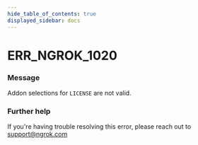 ```yaml
---
hide_table_of_contents: true
displayed_sidebar: docs
---
```



# ERR_NGROK_1020

### Message

Addon selections for `LICENSE` are not valid.

<ErrorDetails error="err_ngrok_1020" />

### Further help

If you're having trouble resolving this error, please reach out to [support@ngrok.com](mailto:support@ngrok.com?subject=Help%20with%20ERR_NGROK_1020)


